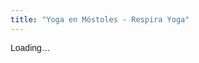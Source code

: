 ```yaml
---
title: "Yoga en Móstoles - Respira Yoga"
---
```


<link href="https://fonts.googleapis.com/css2?family=Savate&display=swap" rel="stylesheet">

<style>
  :root{ --burdeos:#800000; --gris-claro:#f7f5f5; --borde:#e6e6e6; }
  body{ font-family:'Savate', sans-serif; }
  .center-wrap{ max-width:1100px; margin:0 auto; padding:1rem 1.25rem; }
  .cta-row{ display:flex; gap:.6rem; flex-wrap:wrap; margin:.4rem 0 1rem; }
  .btn{ background:var(--burdeos); color:#fff; border:none; border-radius:10px; padding:.55rem .9rem; font-weight:700; text-decoration:none; display:inline-block; }
  .btn.outline{ background:#fff; color:var(--burdeos); border:1px solid var(--burdeos); }
  .btn:hover{ filter:brightness(.95); }
  .grid{ display:grid; grid-template-columns: 1.25fr .75fr; gap:1.2rem; align-items:start; }
  .card{ background:var(--gris-claro); border:1px solid var(--borde); border-radius:14px; padding:1rem 1.2rem; box-shadow:0 2px 6px rgba(0,0,0,.05); }
  .section-title{ margin:.2rem 0 .6rem; font-size:1.1rem; }
  .chips{ display:flex; flex-wrap:wrap; gap:.5rem; margin:.4rem 0 .8rem; }
  .chip{ background:#fff; border:1px solid var(--borde); border-radius:999px; padding:.25rem .65rem; font-size:.95rem; }
  .meta-list{
  list-style: none;      /* ← sin viñetas */
  margin: 0;
  padding-left: 0;       /* ← sin sangría */
}
  .prof-list a{ text-decoration:none; color:var(--burdeos); }
  .prof-list a:hover{ text-decoration:underline; }
  @media(max-width: 900px){ .grid{ grid-template-columns: 1fr; } }


/* Botón tamaño pequeño (para la fila de CTAs) */
.btn.small{
  padding:.42rem .7rem;
  font-size:.92rem;
  border-radius:8px;
}


</style>

<div id="centerInfo">Loading...</div>

<script>
document.addEventListener('DOMContentLoaded', async () => {
  const centerId = "ChIJ_et7Cm-NQQ0RStny156-9KU";
  const container = document.getElementById("centerInfo");

  // Detecta si estamos en /centers/ para ajustar las rutas
  const BASE = location.pathname.includes('/centers/') ? '..' : '.';
  const CENTERS_URL = `${BASE}/data/centers_with_google_maps_and_website_information.json`;
  const PROFS_URL   = `${BASE}/data/professors.json`;

  // Genera un enlace a Google Maps desde lat/lng o, si faltan, por nombre+ciudad
  const gmapsLink = (c) => {
    // 1) Si ya viene la URL de Google Maps en el JSON, úsala
    if (c?.url) return c.url;

    // 2) Si hay coordenadas, construye el enlace con lat/lng del JSON
    const lat = Number(c?.geometry_location_lat);
    const lng = Number(c?.geometry_location_lng);
    if (Number.isFinite(lat) && Number.isFinite(lng)) {
      return `https://www.google.com/maps/search/?api=1&query=${encodeURIComponent(`${lat},${lng}`)}`;
    }

    // 3) Último recurso: búsqueda por nombre + dirección
    const q = [c?.name, c?.formatted_address].filter(Boolean).join(' ');
    return `https://www.google.com/maps/search/?api=1&query=${encodeURIComponent(q)}`;
  };


  try {
    const [centersRes, profsRes] = await Promise.all([
      fetch(CENTERS_URL),
      fetch(PROFS_URL)
    ]);



    if (!centersRes.ok) {
  throw new Error(`Fetch failed: centers(${centersRes.status})`);
}
const centers = await centersRes.json();
// ⬇️ typo arreglado + fallback si falla professors.json
const professors = (profsRes && profsRes.ok) ? await profsRes.json() : [];


    const center = centers.find(c => c.place_id === centerId);


    const stylesArr = Array.isArray(center.styles)
      ? center.styles
      : (typeof center.styles === 'string'
          ? center.styles.split(',').map(s => s.trim()).filter(Boolean)
          : []);


    const mapsHref = gmapsLink(center);

    if (!center) {
      console.warn('[center page] Center not found. Available ids:', centers.map(c => c.place_id));
      container.innerHTML = "<div class='center-wrap'><div class='card'><p>Center not found.</p></div></div>";
      return;
    }

    const profData = (center.professors || [])
      .map(pid => professors.find(p => p.id === pid))
      .filter(Boolean);

    container.innerHTML = `
      <div class="center-wrap">


        <div class="center-hero">
        <div class="cta-row">
          ${center.website ? `<a class="btn small" href="${center.website}" target="_blank" rel="noopener"> Visita el sitio web del centro </a>` : ``}
          <a class="btn small" href="${mapsHref}" target="_blank" rel="noopener">Ver en Google Maps</a>
        </div>
        </div>



        <div class="grid">
          <div class="card">
            <h3 class="section-title">Sobre ${center.name}</h3>
            <p>${center.description ? center.description : `Bienvenido a la página de ${center.name} en ${center.city}.`}</p>

            <h3 class="section-title">Estilos de yoga</h3>
            <div class="chips">
              ${stylesArr.map(s => `<span class="chip">${s}</span>`).join("")}
            </div>

            <h3 class="section-title">Idiomas</h3>
            <div class="chips">
              ${(center.languages || []).map(l => `<span class="chip">${l}</span>`).join("")}
            </div>

            <h3 class="section-title">Profesores</h3>
            ${profData.length
              ? `<ul class="meta-list prof-list">
                   ${profData.map(p => {
                     const slug = p.id.toLowerCase().replace(/\s+/g,'-');
                     return `<li><a href="${BASE}/professors/${slug}.html">${p.name}</a></li>`;
                   }).join("")}
                 </ul>`
              : `<p>—</p>`}
          </div>

          <div class="card">
            <h3 class="section-title">Detalles</h3>
            <ul class="meta-list">
                ${center.formatted_address ? `<li>📍 ${center.formatted_address}</li>` : (center.city ? `<li>📍 ${center.city}</li>` : ``)}
              ${center.international_phone_number ? `<li>📞 ${center.international_phone_number}</li>` : ``}
              ${center.email ? `<li>✉️ <a href="mailto:${center.email}">${center.email}</a></li>` : ``}
            </ul>
          </div>
        </div>
      </div>
    `;
  } catch (err) {
    console.error('[center page] Error:', err);
    container.innerHTML = "<div class='center-wrap'><div class='card'><p>Error loading data.</p></div></div>";
  }
});
</script>
